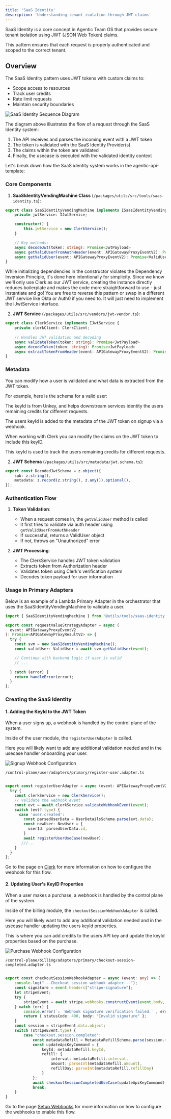 ```yaml
---
title: 'SaaS Identity'
description: 'Understanding tenant isolation through JWT claims'
---
```


SaaS Identity is a core concept in Agentic Team OS that provides secure tenant isolation using JWT (JSON Web Token) claims. 

This pattern ensures that each request is properly authenticated and scoped to the correct tenant.

## Overview

The SaaS Identity pattern uses JWT tokens with custom claims to:
- Scope access to resources
- Track user credits
- Rate limit requests
- Maintain security boundaries

<img src="/images/saas-identity.png" alt="SaaS Identity Sequence Diagram" />

The diagram above illustrates the flow of a request through the SaaS Identity system:
1. The API receives and parses the incoming event with a JWT token
2. The token is validated with the SaaS Identity Provider(s)
3. The claims within the token are validated
4. Finally, the usecase is executed with the validated identity context

Let's break down how the SaaS identity system works in the agentic-api-template:

### Core Components

1. **SaaSIdentityVendingMachine Class** (`/packages/utils/src/tools/saas-identity.ts`):
```typescript
export class SaaSIdentityVendingMachine implements ISaasIdentityVendingMachine {
    private jwtService: IJwtService;

    constructor() {
        this.jwtService = new ClerkService();
    }

    // Key methods:
    async decodeJwt(token: string): Promise<JwtPayload>
    async getValidUserFromAuthHeader(event: APIGatewayProxyEventV2): Promise<ValidUser | null>
    async getValidUser(event: APIGatewayProxyEventV2): Promise<ValidUser>
}
```


While initializing dependencies in the constructor violates the Dependency Inversion Principle, it's done here intentionally for simplicity. Since we know we'll only use Clerk as our JWT service, creating the instance directly reduces boilerplate and makes the code more straightforward to use - just instantiate and go!
You are free to reverse this pattern or swap in a different JWT service like Okta or Auth0 if you need to. It will just need to implement the IJwtService interface.

2. **JWT Service** (`/packages/utils/src/vendors/jwt-vendor.ts`):
```typescript
export class ClerkService implements IJwtService {
    private clerkClient: ClerkClient;
    
    // Handles JWT validation and decoding
    async validateToken(token: string): Promise<JwtPayload>
    async decodeToken(token: string): Promise<JwtPayload>
    async extractTokenFromHeader(event: APIGatewayProxyEventV2): Promise<string>
}
```
### Metadata

You can modify how a user is validated and what data is extracted from the JWT token.

For example, here is the schema for a valid user:

The keyId is from Unkey, and helps downstream services identity the users remaining credits for different requests. 

The users keyId is added to the metadata of the JWT token on signup via a webhook. 

When working with Clerk you can modify the claims on the JWT token to include this keyID. 

This keyId is used to track the users remaining credits for different requests.

2. **JWT Schema** (`/packages/utils/src/metadata/jwt.schema.ts`):
```typescript
export const DecodedJwtSchema = z.object({
    sub: z.string(),
    metadata: z.record(z.string(), z.any()).optional(),
});
```

### Authentication Flow

1. **Token Validation**:
   - When a request comes in, the `getValidUser` method is called
   - It first tries to validate via auth header using `getValidUserFromAuthHeader`
   - If successful, returns a ValidUser object
   - If not, throws an "Unauthorized" error

2. **JWT Processing**:
   - The ClerkService handles JWT token validation
   - Extracts token from Authorization header
   - Validates token using Clerk's verification system
   - Decodes token payload for user information

### Usage in Primary Adapters

Below is an example of a Lambda Primary Adapter in the orchestrator that uses the SaaSIdentityVendingMachine to validate a user.

```typescript
import { SaaSIdentityVendingMachine } from '@utils/tools/saas-identity';

export const requestValueStrategyAdapter = async (
  event: APIGatewayProxyEventV2
): Promise<APIGatewayProxyResultV2> => {
  try {
    const svm = new SaaSIdentityVendingMachine();
    const validUser: ValidUser = await svm.getValidUser(event);

    // Continue with backend logic if user is valid
    // ...

  } catch (error) {
    return handleError(error);
  }
};
```

### Creating the SaaS Identity 

#### 1. Adding the KeyId to the JWT Token

When a user signs up, a webhook is handled by the control plane of the system. 

Inside of the user module, the `registerUserAdapter` is called. 

Here you will likely want to add any additional validation needed and in the usecase handler onboarding your user. 

<img src="/images/signup-webhook.png" alt="Signup Webhook Configuration" />

`/control-plane/user/adapters/primary/register-user.adapter.ts`


```typescript

export const registerUserAdapter = async (event: APIGatewayProxyEventV2): Promise<APIGatewayProxyResultV2> => {
  try {
    const clerkService = new ClerkService();
    // Validate the webhook event
    const evt = await clerkService.validateWebhookEvent(event);
    switch (evt?.type) {
      case 'user.created':
        const parsedUserData = UserDetailsSchema.parse(evt.data);
        const newUser: NewUser = {
          userId: parsedUserData.id,
        }
        await registerUserUseCase(newUser);
       ///...
    }
  }
};


```
Go to the page on [Clerk](intgrations/clerk) for more information on how to configure the webhook for this flow.


#### 2. Updating User's KeyID Properties

When a user makes a purchase, a webhook is handled by the control plane of the system. 

Inside of the billing module, the `checkoutSessionWebhookAdapter` is called. 

Here you will likely want to add any additional validation needed and in the usecase handler updating the users keyId properties.

This is where you can add credits to the users API key and update the keyId properties based on the purchase.

<img src="/images/checkout-webhook.png" alt="Purchase Webhook Configuration" />

`/control-plane/billing/adapters/primary/checkout-session-completed.adapter.ts`

```typescript

export const checkoutSessionWebhookAdapter = async (event: any) => {
    console.log("---Checkout session webhook adapter---");
    const signature = event.headers["stripe-signature"];
    let stripeEvent;
    try {
        stripeEvent = await stripe.webhooks.constructEvent(event.body, signature, stripeWebhookSecret);   
    } catch (err) {
        console.error(`⚠️  Webhook signature verification failed.` , err);
        return { statusCode: 400, body: "Invalid signature" };
    }
    const session = stripeEvent.data.object;
    switch (stripeEvent.type) {
        case "checkout.session.completed":
            const metadataRefill = MetadataRefillSchema.parse(session.metadata);
            const updateApiKeyCommand = {
                keyId: metadataRefill.keyId,
                refill: {
                    interval: metadataRefill.interval,
                    amount: parseInt(metadataRefill.amount),
                    refillDay: parseInt(metadataRefill.refillDay)
                }
            };
            await checkoutSessionCompletedUseCase(updateApiKeyCommand);
            break;
    }
}
```

Go to the page [Setup Webhooks](/guides/setup-webhooks) for more information on how to configure the webhooks to enable this flow.
